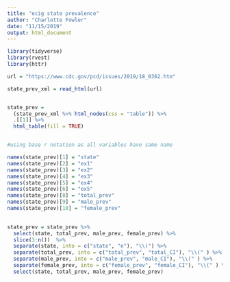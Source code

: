 ```yaml
---
title: "ecig state prevalence"
author: "Charlotte Fowler"
date: "11/15/2019"
output: html_document
---
```


```r
library(tidyverse)
library(rvest)
library(httr)
```


```r
url = "https://www.cdc.gov/pcd/issues/2019/18_0362.htm"

state_prev_xml = read_html(url)


state_prev = 
  (state_prev_xml %>% html_nodes(css = "table")) %>% 
  .[[1]] %>%
  html_table(fill = TRUE)


#using base r notation as all variables have same name

names(state_prev)[1] = "state"
names(state_prev)[2] = "ex1"
names(state_prev)[3] = "ex2"
names(state_prev)[4] = "ex3"
names(state_prev)[5] = "ex4"
names(state_prev)[6] = "ex5"
names(state_prev)[8] = "total_prev"
names(state_prev)[9] = "male_prev"
names(state_prev)[10] = "female_prev"
 

state_prev = state_prev %>% 
  select(state, total_prev, male_prev, female_prev) %>% 
  slice(3:n())  %>% 
  separate(state, into = c("state", "n"), "\\(") %>% 
  separate(total_prev, into = c("total_prev", "total_CI"), "\\(" ) %>% 
  separate(male_prev, into = c("male_prev", "male_CI"), "\\(" ) %>% 
  separate(female_prev, into = c("female_prev", "female_CI"), "\\(" ) %>% 
  select(state, total_prev, male_prev, female_prev)

```




